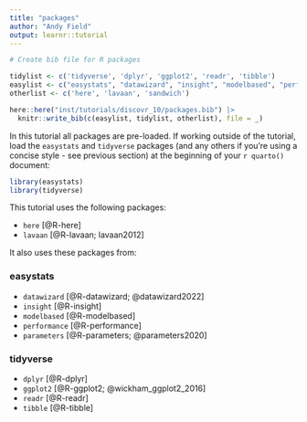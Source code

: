 ```yaml
---
title: "packages"
author: "Andy Field"
output: learnr::tutorial
---
```



```r
# Create bib file for R packages

tidylist <- c('tidyverse', 'dplyr', 'ggplot2', 'readr', 'tibble')
easylist <- c("easystats", "datawizard", "insight", "modelbased", "performance", "parameters")
otherlist <- c('here', 'lavaan', 'sandwich')

here::here("inst/tutorials/discovr_10/packages.bib") |>
  knitr::write_bib(c(easylist, tidylist, otherlist), file = _)
```

In this tutorial all packages are pre-loaded. If working outside of the tutorial, load the `easystats` and `tidyverse` packages (and any others if you're using a concise style - see previous section) at the beginning of your `r quarto()` document:

```r
library(easystats)
library(tidyverse)
```

This tutorial uses the following packages:

- `here` [@R-here]
- `lavaan` [@R-lavaan; lavaan2012]

It also uses these packages from:

### easystats

- `datawizard` [@R-datawizard; @datawizard2022]
- `insight` [@R-insight]
- `modelbased` [@R-modelbased]
- `performance` [@R-performance]
- `parameters` [@R-parameters; @parameters2020]
 
### tidyverse 
 
- `dplyr` [@R-dplyr]
- `ggplot2` [@R-ggplot2; @wickham_ggplot2_2016]
- `readr` [@R-readr]
- `tibble` [@R-tibble]
